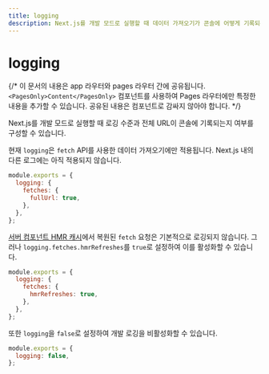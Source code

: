 ```yaml
---
title: logging
description: Next.js를 개발 모드로 실행할 때 데이터 가져오기가 콘솔에 어떻게 기록되는지 구성합니다.
---
```


# logging

{/* 이 문서의 내용은 app 라우터와 pages 라우터 간에 공유됩니다. `<PagesOnly>Content</PagesOnly>` 컴포넌트를 사용하여 Pages 라우터에만 특정한 내용을 추가할 수 있습니다. 공유된 내용은 컴포넌트로 감싸지 않아야 합니다. */}

Next.js를 개발 모드로 실행할 때 로깅 수준과 전체 URL이 콘솔에 기록되는지 여부를 구성할 수 있습니다.

현재 `logging`은 `fetch` API를 사용한 데이터 가져오기에만 적용됩니다. Next.js 내의 다른 로그에는 아직 적용되지 않습니다.

```js filename="next.config.js"
module.exports = {
  logging: {
    fetches: {
      fullUrl: true,
    },
  },
};
```

[서버 컴포넌트 HMR 캐시](/docs/app/api-reference/next-config-js/serverComponentsHmrCache)에서 복원된 `fetch` 요청은 기본적으로 로깅되지 않습니다. 그러나 `logging.fetches.hmrRefreshes`를 `true`로 설정하여 이를 활성화할 수 있습니다.

```js filename="next.config.js"
module.exports = {
  logging: {
    fetches: {
      hmrRefreshes: true,
    },
  },
};
```

또한 `logging`을 `false`로 설정하여 개발 로깅을 비활성화할 수 있습니다.

```js filename="next.config.js"
module.exports = {
  logging: false,
};
```
